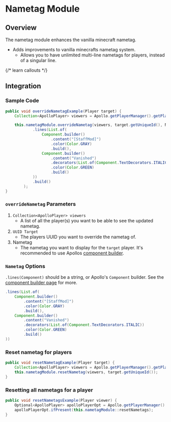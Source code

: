 # Nametag Module

## Overview

The nametag module enhances the vanilla minecraft nametag.

- Adds improvements to vanilla minecrafts nametag system.
  - Allows you to have unlimited multi-line nametags for players, instead of a singular line.

{/* learn callouts */}

## Integration

### Sample Code

```java
public void overrideNametagExample(Player target) {
    Collection<ApolloPlayer> viewers = Apollo.getPlayerManager().getPlayers();

    this.nametagModule.overrideNametag(viewers, target.getUniqueId(), Nametag.builder()
            .lines(List.of(
                Component.builder()
                    .content("[StaffMod]")
                    .color(Color.GRAY)
                    .build(),
                Component.builder()
                    .content("Vanished")
                    .decorators(List.of(Component.TextDecorators.ITALIC))
                    .color(Color.GREEN)
                    .build()
            ))
            .build()
        );
}
```

### `overrideNametag` Parameters

1. `Collection<ApolloPlayer> viewers`
    - A list of all the player(s) you want to be able to see the updated nametag.
2. `UUID Target`
    - The players UUID you want to override the nametag of.
3. Nametag
    - The nametag you want to display for the `target` player. It's recommended to use Apollos [component builder](/apollo/developers/utilities/components).


### `Nametag` Options

`.lines(Component)` should be a string, or Apollo's `Component` builder. See the [component builder page](/apollo/developers/utilities/components) for more.

```java
.lines(List.of(
    Component.builder()
        .content("[StaffMod]")
        .color(Color.GRAY)
        .build(),
    Component.builder()
        .content("Vanished")
        .decorators(List.of(Component.TextDecorators.ITALIC))
        .color(Color.GREEN)
        .build()
))
```

### Reset nametag for players

```java
public void resetNametagExample(Player target) {
    Collection<ApolloPlayer> viewers = Apollo.getPlayerManager().getPlayers();
    this.nametagModule.resetNametag(viewers, target.getUniqueId());
}
```

### Resetting all nametags for a player

```java
public void resetNametagsExample(Player viewer) {
    Optional<ApolloPlayer> apolloPlayerOpt = Apollo.getPlayerManager().getPlayer(viewer.getUniqueId());
    apolloPlayerOpt.ifPresent(this.nametagModule::resetNametags);
}
```
